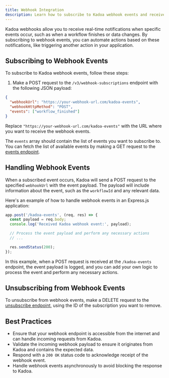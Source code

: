 ```yaml
---
title: Webhook Integration
description: Learn how to subscribe to Kadoa webhook events and receive real-time notifications about workflow events.
---
```


Kadoa webhooks allow you to receive real-time notifications when specific events occur, such as when a workflow finishes or data changes.
By subscribing to webhook events, you can automate actions based on these notifications, like triggering another action in your application.

## Subscribing to Webhook Events

To subscribe to Kadoa webhook events, follow these steps:

1. Make a POST request to the `/v3/webhook-subscriptions` endpoint with the following JSON payload:

```json
{
  "webhookUrl": "https://your-webhook-url.com/kadoa-events",
  "webhookHttpMethod": "POST",
  "events": ["workflow_finished"]
}
```

Replace `"https://your-webhook-url.com/kadoa-events"` with the URL where you want to receive the webhook events.

The `events` array should contain the list of events you want to subscribe to. You can fetch the list of available events by making a GET request to the [events endpoint](/api-reference/webhooks/list-all-webhook-event-subscriptions).

## Handling Webhook Events

When a subscribed event occurs, Kadoa will send a POST request to the specified `webhookUrl` with the event payload. The payload will include information about the event, such as the `workflowId` and any relevant data.

Here's an example of how to handle webhook events in an Express.js application:

```javascript
app.post('/kadoa-events', (req, res) => {
  const payload = req.body;
  console.log('Received Kadoa webhook event:', payload);

  // Process the event payload and perform any necessary actions
  // ...

  res.sendStatus(200);
});
```

In this example, when a POST request is received at the `/kadoa-events` endpoint, the event payload is logged, and you can add your own logic to process the event and perform any necessary actions.

## Unsubscribing from Webhook Events

To unsubscribe from webhook events, make a DELETE request to the [unsubscribe endpoint](/api-reference/webhooks/unsubscribe-from-webhook-events), using the ID of the subscription you want to remove.

## Best Practices

- Ensure that your webhook endpoint is accessible from the internet and can handle incoming requests from Kadoa.
- Validate the incoming webhook payload to ensure it originates from Kadoa and contains the expected data.
- Respond with a `200 OK` status code to acknowledge receipt of the webhook event.
- Handle webhook events asynchronously to avoid blocking the response to Kadoa.

